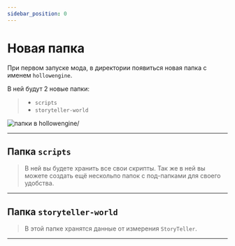 ```yaml
---
sidebar_position: 0
---
```


# Новая папка

При первом запуске мода, в директории появиться новая папка с именем `hollowengine`.

В ней будут 2 новые папки:
> - `scripts`
> - `storyteller-world`

![папки в hollowengine/](../../../static/img/he-guide/hollowengine-folder.png)

***

## Папка `scripts`

> В ней вы будете хранить все свои скрипты. Так же в ней вы можете создать ещё нескольпо папок с под-папками для своего удобства.

***

## Папка `storyteller-world`

> В этой папке хранятся данные от измерения `StoryTeller`.

***